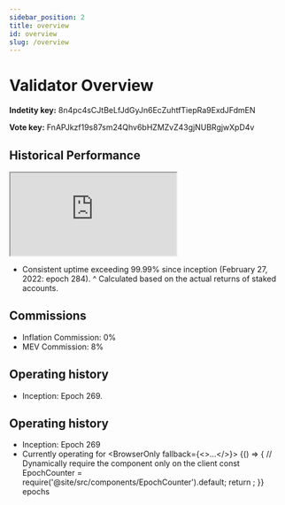 ```yaml
---
sidebar_position: 2
title: overview
id: overview
slug: /overview
---
```


# Validator Overview

**Indetity key:** 8n4pc4sCJtBeLfJdGyJn6EcZuhtfTiepRa9ExdJFdmEN

**Vote key:** FnAPJkzf19s87sm24Qhv6bHZMZvZ43gjNUBRgjwXpD4v

## Historical Performance

<iframe
  src="https://visualize.graphy.app/view/e2444274-c076-4a7e-bd2c-789435f08c6a"
  loading="lazy"
  allowfullscreen="true"
  style={{
    width: '100%',
    height: '400px',
    border: 'none',
    borderRadius: '14px' /* Note camelCase */
  }}>
</iframe>

* Consistent uptime exceeding 99.99% since inception (February 27, 2022: epoch 284).
^ Calculated based on the actual returns of staked accounts.

## Commissions
* Inflation Commission: 0%
* MEV Commission: 8%

## Operating history
* Inception: Epoch 269.
## Operating history

* Inception: Epoch 269
* Currently operating for <BrowserOnly fallback={<>...</>}>
    {() => {
      // Dynamically require the component only on the client
      const EpochCounter = require('@site/src/components/EpochCounter').default;
      return <EpochCounter />;
    }}
  </BrowserOnly> epochs
